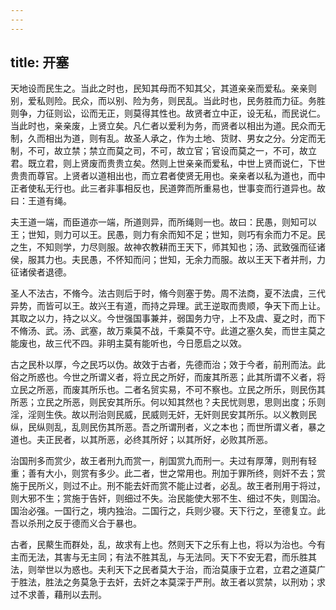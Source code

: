 ```yaml
---
---
---
```

title: 开塞
---




天地设而民生之。当此之时也，民知其母而不知其父，其道亲亲而爱私。亲亲则别，爱私则险。民众，而以别、险为务，则民乱。当此时也，民务胜而力征。务胜则争，力征则讼，讼而无正，则莫得其性也。故贤者立中正，设无私，而民说仁。当此时也，亲亲废，上贤立矣。凡仁者以爱利为务，而贤者以相出为道。民众而无制，久而相出为道，则有乱。故圣人承之，作为土地、货财、男女之分。分定而无制，不可，故立禁；禁立而莫之司，不可，故立官；官设而莫之一，不可，故立君。既立君，则上贤废而贵贵立矣。然则上世亲亲而爱私，中世上贤而说仁，下世贵贵而尊官。上贤者以道相出也，而立君者使贤无用也。亲亲者以私为道也，而中正者使私无行也。此三者非事相反也，民道弊而所重易也，世事变而行道异也。故曰：王道有绳。

夫王道一端，而臣道亦一端，所道则异，而所绳则一也。故曰：民愚，则知可以王；世知，则力可以王。民愚，则力有余而知不足；世知，则巧有余而力不足。民之生，不知则学，力尽则服。故神农教耕而王天下，师其知也；汤、武致强而征诸侯，服其力也。夫民愚，不怀知而问；世知，无余力而服。故以王天下者并刑，力征诸侯者退德。

圣人不法古，不脩今。法古则后于时，脩今则塞于势。周不法商，夏不法虞，三代异势，而皆可以王。故兴王有道，而持之异理。武王逆取而贵顺，争天下而上让。其取之以力，持之以义。今世强国事兼并，弱国务力守，上不及虞、夏之时，而下不脩汤、武。汤、武塞，故万乘莫不战，千乘莫不守。此道之塞久矣，而世主莫之能废也，故三代不四。非明主莫有能听也，今日愿启之以效。

古之民朴以厚，今之民巧以伪。故效于古者，先德而治；效于今者，前刑而法。此俗之所惑也。今世之所谓义者，将立民之所好，而废其所恶；此其所谓不义者，将立民之所恶，而废其所乐也。二者名贸实易，不可不察也。立民之所乐，则民伤其所恶；立民之所恶，则民安其所乐。何以知其然也？夫民忧则思，思则出度；乐则淫，淫则生佚。故以刑治则民威，民威则无奸，无奸则民安其所乐。以义教则民纵，民纵则乱，乱则民伤其所恶。吾之所谓刑者，义之本也；而世所谓义者，暴之道也。夫正民者，以其所恶，必终其所好；以其所好，必败其所恶。

治国刑多而赏少，故王者刑九而赏一，削国赏九而刑一。夫过有厚薄，则刑有轻重；善有大小，则赏有多少。此二者，世之常用也。刑加于罪所终，则奸不去；赏施于民所义，则过不止。刑不能去奸而赏不能止过者，必乱。故王者刑用于将过，则大邪不生；赏施于告奸，则细过不失。治民能使大邪不生、细过不失，则国治。国治必强。一国行之，境内独治。二国行之，兵则少寝。天下行之，至德复立。此吾以杀刑之反于德而义合于暴也。

古者，民藂生而群处，乱，故求有上也。然则天下之乐有上也，将以为治也。今有主而无法，其害与无主同；有法不胜其乱，与无法同。天下不安无君，而乐胜其法，则举世以为惑也。夫利天下之民者莫大于治，而治莫康于立君，立君之道莫广于胜法，胜法之务莫急于去奸，去奸之本莫深于严刑。故王者以赏禁，以刑劝；求过不求善，藉刑以去刑。
